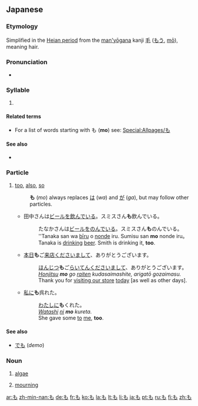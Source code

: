 {{Hiragana character info|hex=3082|name=HIRAGANA LETTER MO}}
==Japanese==
{{stroke order|strokes=3}}

===Etymology===
Simplified in the [[w:Heian period|Heian period]] from the [[man'yōgana]] kanji [[毛]] ([[もう]], [[mō]]), meaning hair.

===Pronunciation===
* {{IPA|[mo̞]|lang=ja}}

===Syllable===
{{ja-syllable|mo|sc=Hira}}

# {{Hira-def|syllable|モ|mo|order=35|gyo=ま|dan=お}}

====Related terms====
* For a list of words starting with も ('''mo''') see: [[Special:Allpages/も]]

====See also====
* {{list|ja|Hiragana}}

===Particle===
{{ja-pos|h|particle|rom=mo}}

# [[too]], [[also]], [[so]]
#: '''も''' (''mo'') always replaces [[は]] (''wa'') and [[が]] (''ga''), but may follow other particles.
#* 田中さんは[[ビール]]を[[飲む|飲んで]]いる。スミスさん'''も'''飲んでいる。
#*:たなかさんは[[ビール]]を[[飲む|のんで]]いる。スミスさん'''も'''のんでいる。
#*:''Tanaka san wa [[bīru]] o [[nomu|nonde]] iru. Sumisu san '''mo''' nonde iru。
#*:Tanaka is [[drink|drinking]] [[beer]]. Smith is drinking it, '''too'''.
#* [[本日]]'''も'''ご[[来店]]くださいまして、ありがとうございます。
#*:[[ほんじつ]]'''も'''ご[[らいてん]]くださいまして、ありがとうございます。
#*:''[[honjitsu|Honjitsu]] '''mo''' go [[raiten]] kudasaimashite, arigatō gozaimasu.''
#*:Thank you for [[visit|visiting our store]] [[today]] [as well as other days].
#* [[私]][[に]]'''も'''呉れた。
#*:[[わたし]][[に]]'''も'''くれた。
#*:''[[watashi|Watashi]] [[ni]] '''mo''' kureta.''
#*:She gave some [[to]] [[me]], '''too'''.

====See also====
* [[でも]] (''demo'')

===Noun===
{{ja-noun|h|rom=mo}}

# {{ja-def|藻}} [[algae]]
# {{ja-def|喪}} [[mourning]]

[[ar:も]]
[[zh-min-nan:も]]
[[de:も]]
[[fr:も]]
[[ko:も]]
[[la:も]]
[[lt:も]]
[[li:も]]
[[ja:も]]
[[pt:も]]
[[ru:も]]
[[fi:も]]
[[zh:も]]